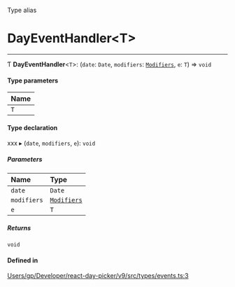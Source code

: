 <SectionTitle>Type alias</SectionTitle>

# DayEventHandler\<T\>

---

Ƭ **DayEventHandler**\<`T`\>: (`date`: `Date`, `modifiers`: [`Modifiers`](/api/types/Modifiers.md), `e`: `T`) => `void`

#### Type parameters

| Name |
| :------ |
| `T` |

#### Type declaration

xxx
▸ (`date`, `modifiers`, `e`): `void`

##### Parameters

| Name | Type |
| :------ | :------ |
| `date` | `Date` |
| `modifiers` | [`Modifiers`](/api/types/Modifiers.md) |
| `e` | `T` |

##### Returns

`void`

#### Defined in

[Users/gp/Developer/react-day-picker/v9/src/types/events.ts:3](https://github.com/gpbl/react-day-picker/blob/4d332a01b/src/types/events.ts#L3)
